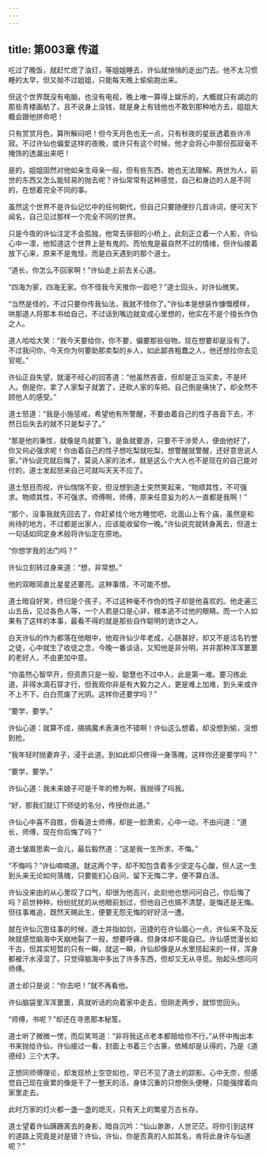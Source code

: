 ```yaml
---
---
---
```

title: 第003章 传道
---





吃过了晚饭，就赶忙熄了油灯，等姐姐睡去，许仙就悄悄的走出门去。他不太习惯睡的太早，但又拗不过姐姐，只能每天晚上偷偷跑出来。

但这个世界既没有电脑，也没有电视，晚上唯一算得上娱乐的，大概就只有湖边的那些青楼画舫了。且不说身上没钱，就是身上有钱他也不敢到那种地方去，姐姐大概会跟他拼命吧！

只有赏赏月色，算所解闷吧！但今天月色也无一点，只有秋夜的星辰透着些许冷寂。不过许仙也偏爱这样的夜晚，或许只有这个时候，他才会将心中那份孤寂毫不掩饰的透漏出来吧！

是的，姐姐固然对他如亲生母亲一般，但有些东西，她也无法理解。两世为人，前世的东西又怎么能轻易的抛去呢？许仙常常有这种感觉，自己和身边的人是不同的，在想着完全不同的事。

虽然这个世界不是许仙记忆中的任何朝代，但自己只要随便抄几首诗词，便可天下闻名，自己见过那样一个完全不同的世界。

只是今夜的许仙注定不会孤独，他常去徘徊的小桥上，此刻正立着一个人影，许仙心中一凛，他知道这个世界上是有鬼的。而怕鬼是最自然不过的情绪，但许仙接着放下心来，原来不是鬼怪，而是白天遇到的那个道士。

“道长，你怎么不回家啊！”许仙走上前去关心道。

“四海为家，四海无家。你不怪我今天推你一跤吧？”道士回头，对许仙微笑。

“当然是怪的，不过只要你传我仙法，我就不怪你了。”许仙本是想装作慷慨模样，哄那道人将那本书给自己，不过话到嘴边就变成心里想的，他实在不是个擅长作伪之人。

道人哈哈大笑：“我今天要给你，你不要，偏要那些俗物。现在想要却是没有了。不过我问你，今天你为何要助那卖梨的乡人，如此鄙吝粗蠢之人，他还想拉你去见官呢。”

许仙正自失望，就漫不经心的回答道：“他虽然吝啬，但却是正当买卖，不是坏人。倒是你，拿了人家梨子就罢了，还砍人家的车把。自己倒是痛快了，却全然不顾他人的感受。”

道士怒道：“我是小施惩戒，希望他有所警醒，不要由着自己的性子吝啬下去，不然日后失去的就不只是梨子了。”

“那是他的秉性，就像是鸟就要飞，是鱼就要游，只要不干涉旁人，便由他好了，你又何必强求呢！你由着自己的性子想吃梨就吃梨，想警醒就警醒，还好意思说人家。”许仙说完就后悔了，莫说人家的法术，就是这么个大人也不是现在的自己能对付的，道士发起怒来自己可就叫天天不应了。

道士怒目而视，许仙惴惴不安，但没想到道士突然笑起来，“物顺其性，不可强求。物顺其性，不可强求。师傅啊，师傅，原来任意妄为的人一直都是我啊！”

“那个，没事我就先回去了，你赶紧找个地方睡觉吧，北面山上有个庙，虽然是和尚待的地方，不过都是出家人，应该能收留你一晚。”许仙说完就转身离去，但道士一句话如同定身术般将许仙定在原地。

“你想学我的法门吗？”

许仙立刻转过身来道：“想，非常想。”

他的双眼简直比星星还要亮。这种事情，不可能不想。

道士暗自好笑，终归是个孩子，不过这种毫不作伪的性子却是他喜欢的。他走遍三山五岳，见过各色人等，一个人若是口是心非，根本逃不过他的眼睛。而一个人如果有了这样的本事，最看不得的就是那些自作聪明的诡诈之人。

白天许仙的作为都落在他眼中，他观许仙少年老成，心肠甚好，却又不是沽名钓誉之徒，心中就生了收徒之念，今晚一番谈话，又知他是非分明，并非那种浑浑噩噩的老好人，不由更加中意。

“你虽然心智早开，但资质只是一般，聪慧也不过中人，此是第一难。要习练此道，非得水滴石穿才行，但我观你非是有大毅力之人，更是难上加难，到头来或许不上不下，白白荒废了光阴。这样你还要学吗？”

“要学，要学。”

许仙心道：就算不成，搞搞魔术表演也不错啊！许仙这么想着，却没想到偷，没想到抢。

“我年轻时抛妻弃子，浸于此道。到如此却只修得一身落魄，这样你还是要学吗？”

“要学，要学。”

许仙心道：我未来娘子可是千年的修为啊，我抛得了吗我。

“好，那我们就订下师徒的名分，传授你此道。”

许仙心中喜不自胜，但看道士师傅，却是一脸萧索，心中一动，不由问道：“道长，师傅，现在你后悔了吗？”

道士皱眉思索一会儿，最后毅然道：“这是我一生所求，不悔。”

“不悔吗？”许仙喃喃道。就这两个字，却不知包含着多少坚定与心酸，但人这一生到头来无论如何落魄，只要能扪心自问，留下无悔二字，便不算白活。

许仙没来由的从心里叹了口气，却很为他高兴，此刻他也想问问自己，你后悔了吗？前世种种，纷纷扰扰的从他眼前划过，但他自己也搞不清楚，是悔还是无悔。但往事难追，既然天赐此生，便要无怨无悔的好好活一遭。

就在许仙沉思往事的时候，道士并指如剑，迅捷的在许仙眉心一点，许仙来不及反映就感觉脑海中天崩地裂了一般，想要呼痛，但身体却不能自已。许仙感觉漫长如千古，但其实短暂的只有一瞬，就这一瞬，许仙却像是从水里捞起来的一样，浑身都被汗水浸湿了。只觉得脑海中多出了许多东西，但却又无从寻觅。抬起头想问问师傅。

道士却只是说：“你去吧！”就不再看他。

许仙脑袋里浑浑噩噩，真就听话的向着家中走去，但刚走两步，就惊觉回头。

“师傅，书呢？”却还在寻思那本秘笈。

道士听了微微一愣，而后笑骂道：“非将我这点老本都赔给你不行。”从怀中掏出本书来抛给许仙，许仙接过一看，封面上书着三个古篆，依稀却是认得的，乃是《道德经》三个大字。

正想同师傅理论，却发现桥上空空如也，早已不见了道士的踪影。心中无奈，但感觉自己现在疲累的像是干了一整天的活，身体沉重的只想倒头便睡，只能强撑着向家里走去。

此时万家的灯火都一盏一盏的熄灭，只有天上的繁星万古长存。

道士望着许仙蹒跚离去的身影，暗自沉吟：“仙山渺渺，人世茫茫。将你引到这样的道路上究竟是对是错？许仙，许仙，你是否真的人如其名，肯将此身许与仙道呢？”